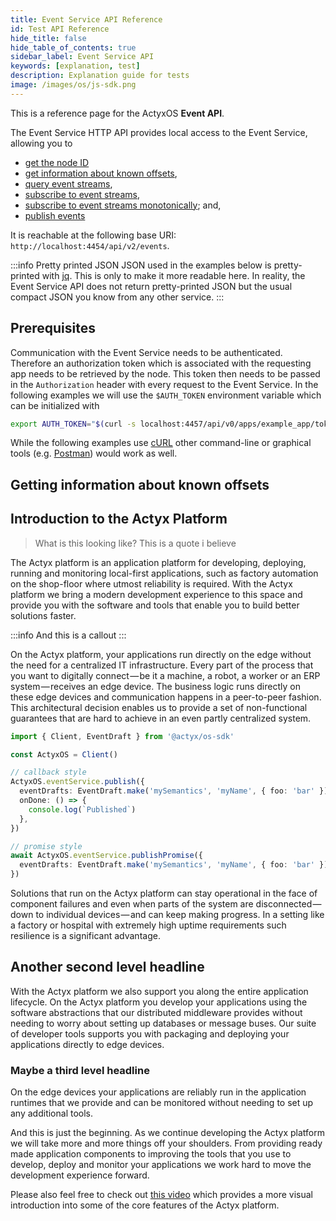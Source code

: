 ```yaml
---
title: Event Service API Reference
id: Test API Reference
hide_title: false
hide_table_of_contents: true
sidebar_label: Event Service API
keywords: [explanation, test]
description: Explanation guide for tests
image: /images/os/js-sdk.png
---
```



This is a reference page for the ActyxOS **Event API**.

The Event Service HTTP API provides local access to the Event Service, allowing you to

- [get the node ID](#get-node-id)
- [get information about known offsets](#get-information-about-known-offsets),
- [query event streams](#query-event-streams),
- [subscribe to event streams](#subscribe-to-event-streams),
- [subscribe to event streams monotonically](#subscribe-to-event-streams-monotonically); and,
- [publish events](#publish-events)

It is reachable at the following base URI: `http://localhost:4454/api/v2/events`.

:::info Pretty printed JSON
JSON used in the examples below is pretty-printed with [jq](https://stedolan.github.io/jq/). This is only to make it more readable here. In reality, the Event Service API does not return pretty-printed JSON but the usual compact JSON you know from any other service.
:::

## Prerequisites

Communication with the Event Service needs to be authenticated. Therefore an authorization token which is associated with the requesting app needs to be retrieved by the node. This token then needs to be passed in the `Authorization` header with every request to the Event Service. In the following examples we will use the `$AUTH_TOKEN` environment variable which can be initialized with

```bash
export AUTH_TOKEN="$(curl -s localhost:4457/api/v0/apps/example_app/token | jq -r '.Ok')"
```

While the following examples use [cURL](https://curl.se/) other command-line or graphical tools (e.g. [Postman](https://www.postman.com/product/api-client/)) would work as well.

## Getting information about known offsets

<APIReference code={mdContent}></APIReference>

## Introduction to the Actyx Platform

> What is this looking like?
> This is a quote i believe

<!-- truncate -->

The Actyx platform is an application platform for developing, deploying, running and monitoring local-first applications, such as factory automation on the shop-floor where utmost reliability is required.
With the Actyx platform we bring a modern development experience to this space and provide you with the software and tools that enable you to build better solutions faster.

:::info
And this is a callout
:::

On the Actyx platform, your applications run directly on the edge without the need for a centralized IT infrastructure.
Every part of the process that you want to digitally connect — be it a machine, a robot, a worker or an ERP system — receives an edge device.
The business logic runs directly on these edge devices and communication happens in a peer-to-peer fashion.
This architectural decision enables us to provide a set of non-functional guarantees that are hard to achieve in an even partly centralized system.

```typescript
import { Client, EventDraft } from '@actyx/os-sdk'

const ActyxOS = Client()

// callback style
ActyxOS.eventService.publish({
  eventDrafts: EventDraft.make('mySemantics', 'myName', { foo: 'bar' }),
  onDone: () => {
    console.log(`Published`)
  },
})

// promise style
await ActyxOS.eventService.publishPromise({
  eventDrafts: EventDraft.make('mySemantics', 'myName', { foo: 'bar' }),
})
```

Solutions that run on the Actyx platform can stay operational in the face of component failures and even when parts of the system are disconnected — down to individual devices — and can keep making progress.
In a setting like a factory or hospital with extremely high uptime requirements such resilience is a significant advantage.

## Another second level headline

With the Actyx platform we also support you along the entire application lifecycle.
On the Actyx platform you develop your applications using the software abstractions that our distributed middleware provides without needing to worry about setting up databases or message buses.
Our suite of developer tools supports you with packaging and deploying your applications directly to edge devices.

### Maybe a third level headline

On the edge devices your applications are reliably run in the application runtimes that we provide and can be monitored without needing to set up any additional tools.

And this is just the beginning.
As we continue developing the Actyx platform we will take more and more things off your shoulders.
From providing ready made application components to improving the tools that you use to develop, deploy and monitor your applications we work hard to move the development experience forward.

Please also feel free to check out [this video](https://www.youtube.com/watch?v=T36Gsae9woo) which provides a more visual introduction into some of the core features of the Actyx platform.
